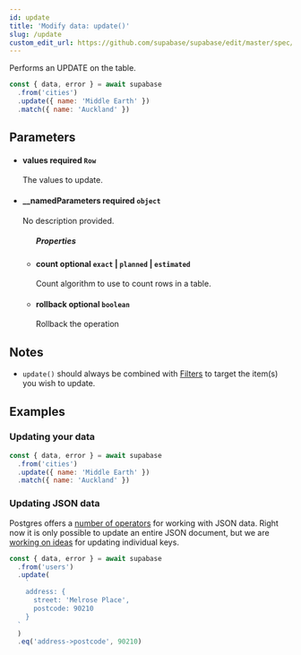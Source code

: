 ```yaml
---
id: update
title: 'Modify data: update()'
slug: /update
custom_edit_url: https://github.com/supabase/supabase/edit/master/spec/supabase_js_v2_legacy.yml
---
```



Performs an UPDATE on the table.

```js
const { data, error } = await supabase
  .from('cities')
  .update({ name: 'Middle Earth' })
  .match({ name: 'Auckland' })
```

## Parameters

<ul className="method-list-group">
  
<li className="method-list-item">
  <h4 className="method-list-item-label">
    <span className="method-list-item-label-name">
      values
    </span>
    <span className="method-list-item-label-badge required">
      required
    </span>
    <span className="method-list-item-validation">
      <code>Row</code>
    </span>
  </h4>
  <div class="method-list-item-description">

The values to update.

  </div>
  
</li>

<li className="method-list-item">
  <h4 className="method-list-item-label">
    <span className="method-list-item-label-name">
      __namedParameters
    </span>
    <span className="method-list-item-label-badge required">
      required
    </span>
    <span className="method-list-item-validation">
      <code>object</code>
    </span>
  </h4>
  <div class="method-list-item-description">

No description provided.

  </div>
  
<ul className="method-list-group">
  <h5 class="method-list-title method-list-title-isChild expanded">Properties</h5>

<li className="method-list-item">
  <h4 className="method-list-item-label">
    <span className="method-list-item-label-name">
      count
    </span>
    <span className="method-list-item-label-badge false">
      optional
    </span>
    <span className="method-list-item-validation">
      <code>exact</code> | <code>planned</code> | <code>estimated</code>
    </span>
  </h4>
  <div class="method-list-item-description">

Count algorithm to use to count rows in a table.

  </div>
  
</li>

<li className="method-list-item">
  <h4 className="method-list-item-label">
    <span className="method-list-item-label-name">
      rollback
    </span>
    <span className="method-list-item-label-badge false">
      optional
    </span>
    <span className="method-list-item-validation">
      <code>boolean</code>
    </span>
  </h4>
  <div class="method-list-item-description">

Rollback the operation

  </div>
  
</li>

</ul>

</li>

</ul>

## Notes

- `update()` should always be combined with [Filters](/docs/reference/javascript/using-filters) to target the item(s) you wish to update.

## Examples

### Updating your data

```js
const { data, error } = await supabase
  .from('cities')
  .update({ name: 'Middle Earth' })
  .match({ name: 'Auckland' })
```

### Updating JSON data

Postgres offers a
[number of operators](https://www.postgresql.org/docs/current/functions-json.html)
for working with JSON data. Right now it is only possible to update an entire JSON document,
but we are [working on ideas](https://github.com/PostgREST/postgrest/issues/465) for updating individual keys.

```js
const { data, error } = await supabase
  .from('users')
  .update(
    `
    address: { 
      street: 'Melrose Place',
      postcode: 90210
    }
  `
  )
  .eq('address->postcode', 90210)
```
